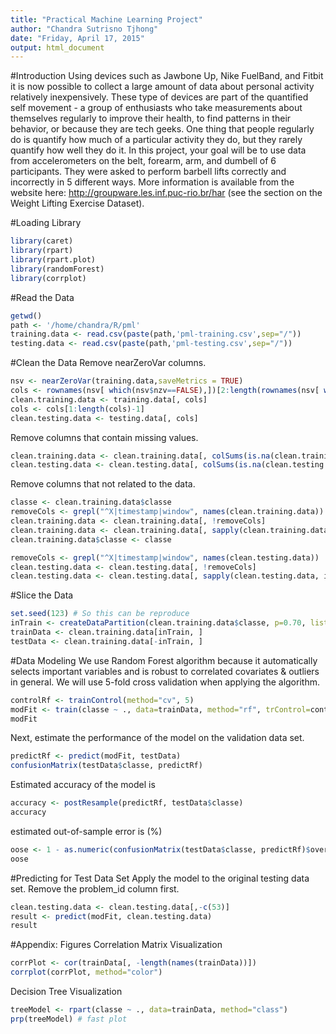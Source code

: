 ```yaml
---
title: "Practical Machine Learning Project"
author: "Chandra Sutrisno Tjhong"
date: "Friday, April 17, 2015"
output: html_document
---
```


#Introduction
Using devices such as Jawbone Up, Nike FuelBand, and Fitbit it is now possible to collect a large amount of data about personal activity relatively inexpensively. These type of devices are part of the quantified self movement - a group of enthusiasts who take measurements about themselves regularly to improve their health, to find patterns in their behavior, or because they are tech geeks. One thing that people regularly do is quantify how much of a particular activity they do, but they rarely quantify how well they do it. In this project, your goal will be to use data from accelerometers on the belt, forearm, arm, and dumbell of 6 participants. They were asked to perform barbell lifts correctly and incorrectly in 5 different ways. More information is available from the website here: <a href="http://groupware.les.inf.puc-rio.br/har">http://groupware.les.inf.puc-rio.br/har</a> (see the section on the Weight Lifting Exercise Dataset). 

#Loading Library
```r
library(caret)
library(rpart)
library(rpart.plot)
library(randomForest)
library(corrplot)
```

#Read the Data
```r
getwd()
path <- '/home/chandra/R/pml'
training.data <- read.csv(paste(path,'pml-training.csv',sep="/"))
testing.data <- read.csv(paste(path,'pml-testing.csv',sep="/"))
```

#Clean the Data
Remove nearZeroVar columns.
```r
nsv <- nearZeroVar(training.data,saveMetrics = TRUE)
cols <- rownames(nsv[ which(nsv$nzv==FALSE),])[2:length(rownames(nsv[ which(nsv$nzv==FALSE),]))]
clean.training.data <- training.data[, cols] 
cols <- cols[1:length(cols)-1]
clean.testing.data <- testing.data[, cols]
```

Remove columns that contain missing values.
```r
clean.training.data <- clean.training.data[, colSums(is.na(clean.training.data)) == 0] 
clean.testing.data <- clean.testing.data[, colSums(is.na(clean.testing.data)) == 0] 
```

Remove columns that not related to the data.
```r
classe <- clean.training.data$classe
removeCols <- grepl("^X|timestamp|window", names(clean.training.data))
clean.training.data <- clean.training.data[, !removeCols]
clean.training.data <- clean.training.data[, sapply(clean.training.data, is.numeric)]
clean.training.data$classe <- classe

removeCols <- grepl("^X|timestamp|window", names(clean.testing.data))
clean.testing.data <- clean.testing.data[, !removeCols]
clean.testing.data <- clean.testing.data[, sapply(clean.testing.data, is.numeric)]
```

#Slice the Data
```r
set.seed(123) # So this can be reproduce
inTrain <- createDataPartition(clean.training.data$classe, p=0.70, list=F)
trainData <- clean.training.data[inTrain, ]
testData <- clean.training.data[-inTrain, ]
```

#Data Modeling
We use Random Forest algorithm because it automatically selects important variables and is robust to correlated covariates & outliers in general. We will use 5-fold cross validation when applying the algorithm.
```r
controlRf <- trainControl(method="cv", 5)
modFit <- train(classe ~ ., data=trainData, method="rf", trControl=controlRf, ntree=250)
modFit
```
  
Next, estimate the performance of the model on the validation data set.
```r
predictRf <- predict(modFit, testData)
confusionMatrix(testData$classe, predictRf)
```

Estimated accuracy of the model is
```r
accuracy <- postResample(predictRf, testData$classe)
accuracy
```

estimated out-of-sample error is (%)
```r
oose <- 1 - as.numeric(confusionMatrix(testData$classe, predictRf)$overall[1])
oose
```

#Predicting for Test Data Set
Apply the model to the original testing data set. Remove the problem_id column first.
```r
clean.testing.data <- clean.testing.data[,-c(53)]
result <- predict(modFit, clean.testing.data)
result
```

#Appendix: Figures
Correlation Matrix Visualization
```r
corrPlot <- cor(trainData[, -length(names(trainData))])
corrplot(corrPlot, method="color")
```
Decision Tree Visualization
```r
treeModel <- rpart(classe ~ ., data=trainData, method="class")
prp(treeModel) # fast plot
```